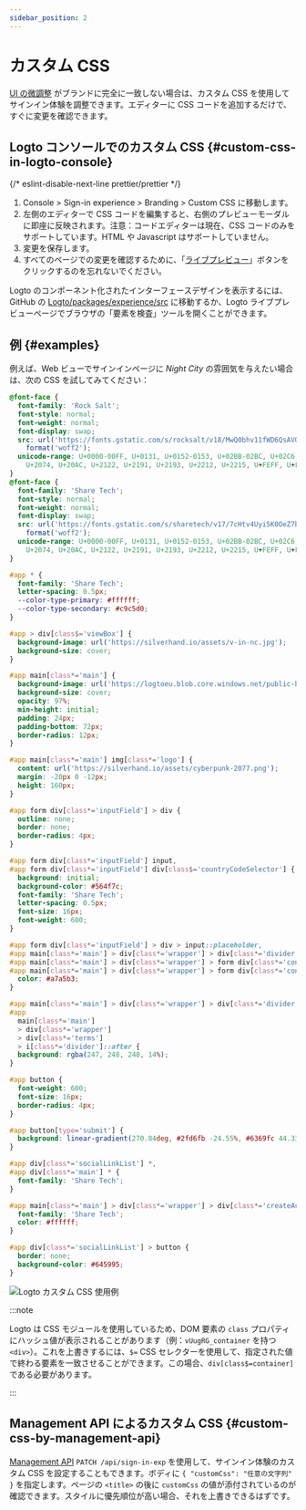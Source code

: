 ```yaml
---
sidebar_position: 2
---
```



# カスタム CSS

[UI の微調整](/customization/match-your-brand) がブランドに完全に一致しない場合は、カスタム CSS を使用してサインイン体験を調整できます。エディターに CSS コードを追加するだけで、すぐに変更を確認できます。

## Logto コンソールでのカスタム CSS \{#custom-css-in-logto-console}

{/* eslint-disable-next-line prettier/prettier */}
1. <CloudLink to="/sign-in-experience/branding">Console > Sign-in experience > Branding > Custom CSS</CloudLink> に移動します。
2. 左側のエディターで CSS コードを編集すると、右側のプレビューモーダルに即座に反映されます。注意：コードエディターは現在、CSS コードのみをサポートしています。HTML や Javascript はサポートしていません。
3. 変更を保存します。
4. すべてのページでの変更を確認するために、「[ライブプレビュー](/customization/live-preview)」ボタンをクリックするのを忘れないでください。

Logto のコンポーネント化されたインターフェースデザインを表示するには、GitHub の [Logto/packages/experience/src](https://github.com/logto-io/logto/tree/master/packages/experience/src) に移動するか、Logto ライブプレビューページでブラウザの「要素を検査」ツールを開くことができます。

## 例 \{#examples}

例えば、Web ビューでサインインページに _Night City_ の雰囲気を与えたい場合は、次の CSS を試してみてください：

```css
@font-face {
  font-family: 'Rock Salt';
  font-style: normal;
  font-weight: normal;
  font-display: swap;
  src: url('https://fonts.gstatic.com/s/rocksalt/v18/MwQ0bhv11fWD6QsAVOZrt0M6p7NGrQ.woff2')
    format('woff2');
  unicode-range: U+0000-00FF, U+0131, U+0152-0153, U+02BB-02BC, U+02C6, U+02DA, U+02DC, U+2000-206F,
    U+2074, U+20AC, U+2122, U+2191, U+2193, U+2212, U+2215, U+FEFF, U+FFFD;
}
@font-face {
  font-family: 'Share Tech';
  font-style: normal;
  font-weight: normal;
  font-display: swap;
  src: url('https://fonts.gstatic.com/s/sharetech/v17/7cHtv4Uyi5K0OeZ7bohU8H0JmBUhfrE.woff2')
    format('woff2');
  unicode-range: U+0000-00FF, U+0131, U+0152-0153, U+02BB-02BC, U+02C6, U+02DA, U+02DC, U+2000-206F,
    U+2074, U+20AC, U+2122, U+2191, U+2193, U+2212, U+2215, U+FEFF, U+FFFD;
}

#app * {
  font-family: 'Share Tech';
  letter-spacing: 0.5px;
  --color-type-primary: #ffffff;
  --color-type-secondary: #c9c5d0;
}

#app > div[class$='viewBox'] {
  background-image: url('https://silverhand.io/assets/v-in-nc.jpg');
  background-size: cover;
}

#app main[class*='main'] {
  background-image: url('https://logtoeu.blob.core.windows.net/public-blobs/g3cp4y/m-g3cp4y/2024/01/02/w9j0x57g/gentle-universe.png');
  background-size: cover;
  opacity: 97%;
  min-height: initial;
  padding: 24px;
  padding-bottom: 72px;
  border-radius: 12px;
}

#app main[class*='main'] img[class*='logo'] {
  content: url('https://silverhand.io/assets/cyberpunk-2077.png');
  margin: -20px 0 -12px;
  height: 160px;
}

#app form div[class*='inputField'] > div {
  outline: none;
  border: none;
  border-radius: 4px;
}

#app form div[class*='inputField'] input,
#app form div[class*='inputField'] div[class$='countryCodeSelector'] {
  background: initial;
  background-color: #564f7c;
  font-family: 'Share Tech';
  letter-spacing: 0.5px;
  font-size: 16px;
  font-weight: 600;
}

#app form div[class*='inputField'] > div > input::placeholder,
#app main[class*='main'] > div[class*='wrapper'] > div[class*='divider'],
#app main[class*='main'] > div[class*='wrapper'] > form div[class*='content'],
#app main[class*='main'] > div[class*='wrapper'] > form div[class*='content'] > span {
  color: #a7a5b3;
}

#app main[class*='main'] > div[class*='wrapper'] > div[class*='divider'] > i[class*='line'],
#app
  main[class*='main']
  > div[class*='wrapper']
  > div[class*='terms']
  > i[class*='divider']::after {
  background: rgba(247, 248, 248, 14%);
}

#app button {
  font-weight: 600;
  font-size: 16px;
  border-radius: 4px;
}

#app button[type='submit'] {
  background: linear-gradient(270.84deg, #2fd6fb -24.55%, #6369fc 44.33%, #a741eb 119.2%), #5d34f2;
}

#app div[class*='socialLinkList'] *,
#app div[class*='main'] * {
  font-family: 'Share Tech';
}

#app main[class*='main'] > div[class*='wrapper'] > div[class*='createAccount'] {
  font-family: 'Share Tech';
  color: #ffffff;
}

#app div[class*='socialLinkList'] > button {
  border: none;
  background-color: #645995;
}
```

<img src={customCssUseCaseImage} alt="Logto カスタム CSS 使用例" />

:::note

Logto は CSS モジュールを使用しているため、DOM 要素の `class` プロパティにハッシュ値が表示されることがあります（例：`vUugRG_container` を持つ `<div>`）。これを上書きするには、`$=` CSS セレクターを使用して、指定された値で終わる要素を一致させることができます。この場合、`div[class$=container]` である必要があります。

:::

## Management API によるカスタム CSS \{#custom-css-by-management-api}

[Management API](https://openapi.logto.io/operation/operation-uploadcustomuiassets) `PATCH /api/sign-in-exp` を使用して、サインイン体験のカスタム CSS を設定することもできます。ボディに `{ "customCss": "任意の文字列" }` を指定します。ページの `<title>` の後に `customCss` の値が添付されているのが確認できます。スタイルに優先順位が高い場合、それを上書きできるはずです。

